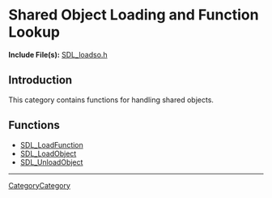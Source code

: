 = Shared Object Loading and Function Lookup =

'''Include File(s):'''  [http://hg.libsdl.org/SDL/file/default/include/SDL_loadso.h SDL_loadso.h]


== Introduction ==

This category contains functions for handling shared objects.

<!-- #Remove this line and the ## below to use this markup if it becomes relevant to this category -->
<!-- #== Enumerations == -->
<!-- #<<FullSearchCached(category:CategoryEnum CategorySharedObject -title:SGEnumerations)>> -->

<!-- #== Structures == -->
<!-- #<<FullSearchCached(category:CategoryStruct CategorySharedObject -title:SGStructures)>> -->

== Functions ==

<!-- BEGIN CATEGORY LIST -->
* [[SDL_LoadFunction]]
* [[SDL_LoadObject]]
* [[SDL_UnloadObject]]
<!-- END CATEGORY LIST -->

----
[[CategoryCategory]]
